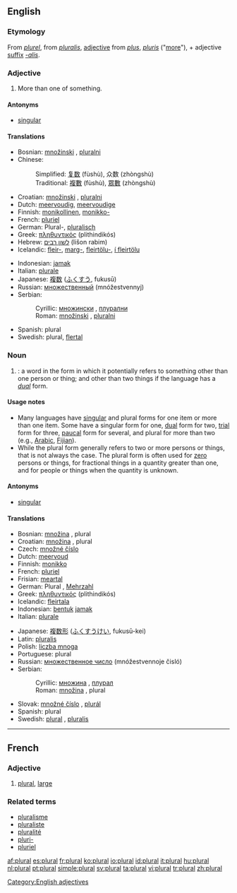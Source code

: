 {{wikipedia|Plural}}
==English==

===Etymology===
From {{OF.}} ''[[plurel]]'', from {{L.}} ''[[pluralis]]'', [[adjective]] from ''[[plus]]'', ''[[pluris]]'' ("[[more]]"), + adjective [[suffix]] ''[[-alis]]''.

===Adjective===
{{en-adj|-}}

# More than one of something.

====Antonyms====
*[[singular]]

====Translations====
{{trans-top|more than one}}
*Bosnian: [[množinski]] {{m}}, [[pluralni]] {{m}}
*Chinese:
*:Simplified: [[复数]] (fùshù), 众数 (zhòngshù)
*:Traditional: [[複數]] (fùshù), [[眾數]] (zhòngshù)
*Croatian: [[množinski]] {{m}}, [[pluralni]] {{m}}
*Dutch: [[meervoudig]], [[meervoudige]]
*Finnish: [[monikollinen]], [[monikko-]]
*French: [[pluriel]]
*German: Plural-, [[pluralisch]]
*Greek: [[πληθυντικός]] (plithindikós)
*Hebrew: [[לשון רבים]] (lišon rabim)
*Icelandic: [[fleir-]], [[marg-]], [[fleirtölu-]], [[í fleirtölu]]
{{trans-mid}}
*Indonesian: [[jamak]]
*Italian: [[plurale]]
*Japanese: [[複数]] ([[ふくすう]], fukusū)
*Russian: [[множественный]] (mnóžestvennyj)
*Serbian:
*:Cyrillic: [[множински]] {{m}}, [[плурални]] {{m}}
*:Roman: [[množinski]] {{m}}, [[pluralni]] {{m}}
*Spanish: plural
*Swedish: plural, [[flertal]]
{{trans-bottom}}

===Noun===
{{en-noun}}

# {{grammar}}: a word in the form in which it potentially refers to something other than one person or thing; and other than two things if the language has a ''[[dual]]'' form.

====Usage notes====
*Many languages have [[singular]] and plural forms for one item or more than one item. Some have a singular form for one, [[dual]] form for two, [[trial]] form for three, [[paucal]] form for several, and plural for more than two (e.g., [[Arabic]], [[Fijian]]).
*While the plural form generally refers to two or more persons or things, that is not always the case. The plural form is often used for [[zero]] persons or things, for fractional things in a quantity greater than one, and for people or things when the quantity is unknown.

====Antonyms====
*[[singular]]

====Translations====
{{trans-top|word in plural form}}
*Bosnian: [[množina]] {{f}}, plural {{m}}
*Croatian: [[množina]] {{f}}, plural {{m}}
*Czech: [[množné číslo]] {{n}}
*Dutch: [[meervoud]] {{n}}
*Finnish: [[monikko]]
*French: [[pluriel]] {{m}}
*Frisian: [[meartal]] {{n}}
*German: Plural {{m}}, [[Mehrzahl]] {{f}}
*Greek: [[πληθυντικός]] (plithindikós) {{m}}
*Icelandic: [[fleirtala]] {{f}}
*Indonesian: [[bentuk]] [[jamak]]
*Italian: [[plurale]] {{m}}
{{trans-mid}}
*Japanese: [[複数形]] ([[ふくすうけい]], fukusū-kei)
*Latin: [[pluralis]]
*Polish: [[liczba mnoga]] {{f}}
*Portuguese: plural {{m}}
*Russian: [[множественное число]] (mnóžestvennoje čisló) {{n}}
*Serbian:
*:Cyrillic: [[множина]] {{f}}, [[плурал]] {{m}}
*:Roman: [[množina]] {{f}}, plural {{m}}
*Slovak: [[množné číslo]] {{n}}, [[plurál]] {{m}}
*Spanish: plural {{m}}
*Swedish: [[plural#Swedish|plural]] {{n}}, [[pluralis]] {{n}}
{{trans-bottom}}

[[Category:English adjectives]]

----

==French==

===Adjective===
{{fr-adj|sf=plurale|pm=pluraux|pf=plurales}}

# [[#Adjective|plural]], [[large]]

===Related terms===
*[[pluralisme]]
*[[pluraliste]]
*[[pluralité]]
*[[pluri-]]
*[[pluriel]]

[[af:plural]]
[[es:plural]]
[[fr:plural]]
[[ko:plural]]
[[io:plural]]
[[id:plural]]
[[it:plural]]
[[hu:plural]]
[[nl:plural]]
[[pt:plural]]
[[simple:plural]]
[[sv:plural]]
[[ta:plural]]
[[vi:plural]]
[[tr:plural]]
[[zh:plural]]
